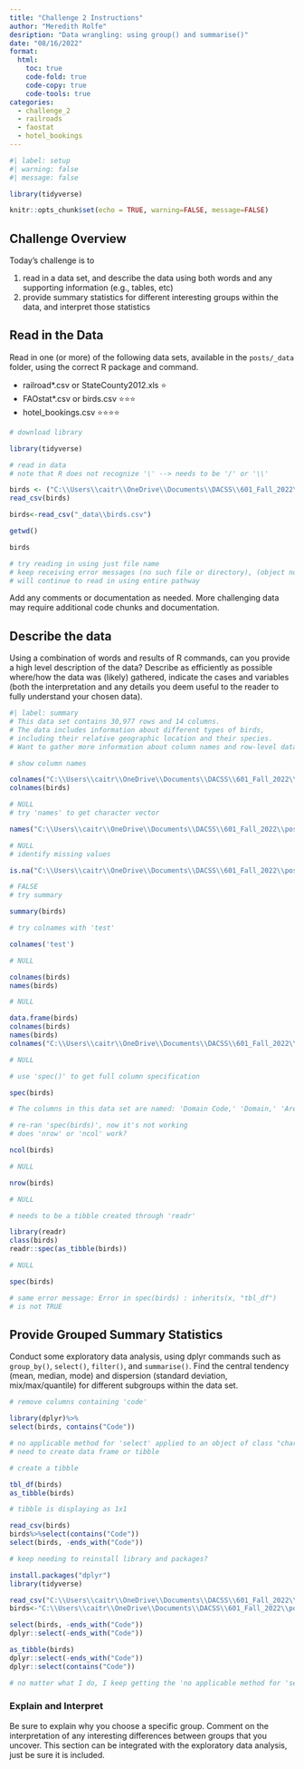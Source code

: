 ```yaml
---
title: "Challenge 2 Instructions"
author: "Meredith Rolfe"
desription: "Data wrangling: using group() and summarise()"
date: "08/16/2022"
format:
  html:
    toc: true
    code-fold: true
    code-copy: true
    code-tools: true
categories:
  - challenge_2
  - railroads
  - faostat
  - hotel_bookings
---
```


```r
#| label: setup
#| warning: false
#| message: false

library(tidyverse)

knitr::opts_chunk$set(echo = TRUE, warning=FALSE, message=FALSE)
```

## Challenge Overview

Today's challenge is to

1)  read in a data set, and describe the data using both words and any supporting information (e.g., tables, etc)
2)  provide summary statistics for different interesting groups within the data, and interpret those statistics

## Read in the Data

Read in one (or more) of the following data sets, available in the `posts/_data` folder, using the correct R package and command.

-   railroad\*.csv or StateCounty2012.xls ⭐
-   FAOstat\*.csv or birds.csv ⭐⭐⭐
-   hotel_bookings.csv ⭐⭐⭐⭐

```r
# download library

library(tidyverse)

# read in data
# note that R does not recognize '\' --> needs to be '/' or '\\'

birds <- ("C:\\Users\\caitr\\OneDrive\\Documents\\DACSS\\601_Fall_2022\\posts\\_data\\birds.csv")
read_csv(birds)

birds<-read_csv("_data\\birds.csv")

getwd()

birds

# try reading in using just file name
# keep receiving error messages (no such file or directory), (object not found), (cannot open the connection)
# will continue to read in using entire pathway
```

Add any comments or documentation as needed. More challenging data may require additional code chunks and documentation.

## Describe the data

Using a combination of words and results of R commands, can you provide a high level description of the data? Describe as efficiently as possible where/how the data was (likely) gathered, indicate the cases and variables (both the interpretation and any details you deem useful to the reader to fully understand your chosen data).

```r
#| label: summary
# This data set contains 30,977 rows and 14 columns.
# The data includes information about different types of birds,
# including their relative geographic location and their species.
# Want to gather more information about column names and row-level data.

# show column names

colnames("C:\\Users\\caitr\\OneDrive\\Documents\\DACSS\\601_Fall_2022\\posts\\_data\\birds.csv")
colnames(birds)

# NULL 
# try 'names' to get character vector

names("C:\\Users\\caitr\\OneDrive\\Documents\\DACSS\\601_Fall_2022\\posts\\_data\\birds.csv")

# NULL
# identify missing values

is.na("C:\\Users\\caitr\\OneDrive\\Documents\\DACSS\\601_Fall_2022\\posts\\_data\\birds.csv")

# FALSE
# try summary

summary(birds)

# try colnames with 'test'

colnames('test')

# NULL

colnames(birds)
names(birds)

# NULL

data.frame(birds)
colnames(birds)
names(birds)
colnames("C:\\Users\\caitr\\OneDrive\\Documents\\DACSS\\601_Fall_2022\\posts\\_data\\birds.csv")

# NULL

# use 'spec()' to get full column specification

spec(birds)

# The columns in this data set are named: 'Domain Code,' 'Domain,' 'Area Code,' 'Area,' 'Element Code,' 'Element,' 'Item Code,' 'Item,' 'Year,' 'Unit,' 'Value,' 'Flag,' and 'Flag Description.'

# re-ran 'spec(birds)', now it's not working
# does 'nrow' or 'ncol' work?

ncol(birds)

# NULL

nrow(birds)

# NULL

# needs to be a tibble created through 'readr'

library(readr)
class(birds)
readr::spec(as_tibble(birds))

# NULL

spec(birds)

# same error message: Error in spec(birds) : inherits(x, "tbl_df") 
# is not TRUE

```

## Provide Grouped Summary Statistics

Conduct some exploratory data analysis, using dplyr commands such as `group_by()`, `select()`, `filter()`, and `summarise()`. Find the central tendency (mean, median, mode) and dispersion (standard deviation, mix/max/quantile) for different subgroups within the data set.

```r
# remove columns containing 'code'

library(dplyr)%>%
select(birds, contains("Code"))

# no applicable method for 'select' applied to an object of class "character"
# need to create data frame or tibble

# create a tibble

tbl_df(birds)
as_tibble(birds)

# tibble is displaying as 1x1

read_csv(birds)
birds%>%select(contains("Code"))
select(birds, -ends_with("Code"))

# keep needing to reinstall library and packages?

install.packages("dplyr")
library(tidyverse)

read_csv("C:\\Users\\caitr\\OneDrive\\Documents\\DACSS\\601_Fall_2022\\posts\\_data\\birds.csv")
birds<-"C:\\Users\\caitr\\OneDrive\\Documents\\DACSS\\601_Fall_2022\\posts\\_data\\birds.csv"

select(birds, -ends_with("Code"))
dplyr::select(-ends_with("Code"))

as_tibble(birds)
dplyr::select(-ends_with("Code"))
dplyr::select(contains("Code"))

# no matter what I do, I keep getting the 'no applicable method for 'select' applied to an object of class "character"'
```

### Explain and Interpret

Be sure to explain why you choose a specific group. Comment on the interpretation of any interesting differences between groups that you uncover. This section can be integrated with the exploratory data analysis, just be sure it is included.
